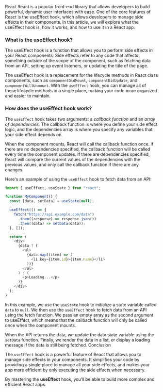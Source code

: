 
<div className="flex flex-col px-8 max-w-[800px] m-auto gap-2">
<centerDiv className="flex text-center mt-8 font-bold text-xl">React</centerDiv>
React is a popular front-end library that allows developers to build powerful, dynamic
user interfaces with ease. One of the core features of React is the useEffect hook,
which allows developers to manage side effects in their components. In this article,
we will explore what the useEffect hook is, how it works, and how to use it in a
React app.

### What is the useEffect hook?

The useEffect hook is a function that allows you to perform side effects in your React components. Side effects refer to any code that affects something outside of the scope of the component, such as fetching data from an API, setting up event listeners, or updating the title of the page.

The useEffect hook is a replacement for the lifecycle methods in React class components, such as `componentDidMount`, `componentDidUpdate`, and `componentWillUnmount`. With the `useEffect` hook, you can manage all of these lifecycle methods in a single place, making your code more organized and easier to maintain.

### How does the useEffect hook work?

The `useEffect` hook takes two arguments: a _callback function_ and an _array of dependencies_. The callback function is where you define your side effect logic, and the dependencies array is where you specify any variables that your side effect depends on.

When the component mounts, React will call the callback function once. If there are no dependencies specified, the callback function will be called every time the component updates. If there are dependencies specified, React will compare the current values of the dependencies with the previous values, and only call the callback function if there are any changes.

Here's an example of using the `useEffect` hook to fetch data from an API:

```javascript
import { useEffect, useState } from "react";

function MyComponent() {
  const [data, setData] = useState(null);

  useEffect(() => {
    fetch("https://api.example.com/data")
      .then((response) => response.json())
      .then((data) => setData(data));
  }, []);

  return (
    <div>
      {data ? (
        <ul>
          {data.map((item) => (
            <li key={item.id}>{item.name}</li>
          ))}
        </ul>
      ) : (
        <p>Loading...</p>
      )}
    </div>
  );
}
```

In this example, we use the `useState` hook to initialize a state variable called `data` to `null`. We then use the `useEffect` hook to fetch data from an API using the fetch function. We pass an empty array as the second argument to useEffect, which means that the callback function will only be called once when the component mounts.

When the API returns the data, we update the data state variable using the `setData` function. Finally, we render the data in a list, or display a loading message if the data is still being fetched.
Conclusion

The `useEffect` hook is a powerful feature of React that allows you to manage side effects in your components. It simplifies your code by providing a single place to manage all your side effects, and makes your app more efficient by only executing the side effects when necessary.

By mastering the **useEffect** hook, you'll be able to build more complex and efficient React apps.

<Comments />

</div>
